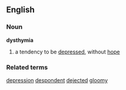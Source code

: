 ==English==
===Noun===
'''dysthymia'''
# a tendency to be [[depressed]], without [[hope]]

===Related terms===
[[depression]]
[[despondent]]
[[dejected]]
[[gloomy]]